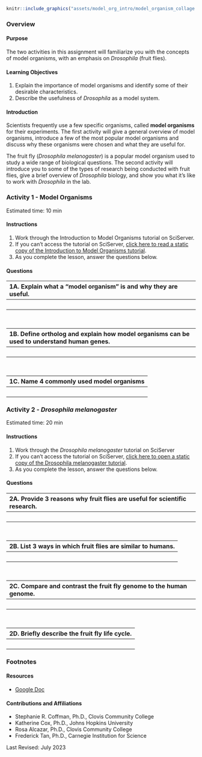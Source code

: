 
```r

knitr::include_graphics("assets/model_org_intro/model_organism_collage.jpeg")
```

### Overview{-}

#### Purpose {-}

The two activities in this assignment will familiarize you with the concepts of model organisms, with an emphasis on *Drosophila* (fruit flies).

#### Learning Objectives {-}

1. Explain the importance of model organisms and identify some of their desirable characteristics. 
1. Describe the usefulness of *Drosophila* as a model system.

#### Introduction {-}

Scientists frequently use a few specific organisms, called **model organisms** for their experiments. The first activity will give a general overview of model organisms, introduce a few of the most popular model organisms and discuss why these organisms were chosen and what they are useful for.

The fruit fly (*Drosophila melanogaster*) is a popular model organism used to study a wide range of biological questions. The second activity will introduce you to some of the types of research being conducted with fruit flies, give a brief overview of *Drosophila* biology, and show you what it’s like to work with *Drosophila* in the lab.

### **Activity 1** - Model Organisms {-}

Estimated time: 10 min

#### Instructions {-}

1. Work through the Introduction to Model Organisms tutorial on SciServer.
  1. If you can’t access the tutorial on SciServer, [click here to read a static copy of the Introduction to Model Organisms tutorial](https://science.c-moor.org/module-model-org-db/model-org-intro.html){target="_blank"}.
1. As you complete the lesson, answer the questions below.

#### Questions {-}

| 1A. Explain what a "model organism" is and why they are useful. |
|:-|
| <br> |

<br>

| 1B. Define ortholog and explain how model organisms can be used to understand human genes.
|:-|
| <br> |

<br>

| 1C. Name 4 commonly used model organisms |
|:-|
| <br> |

### **Activity 2** - *Drosophila melanogaster* {-}

Estimated time: 20 min

#### Instructions {-}

1. Work through the *Drosophila melanogaster* tutorial on SciServer
  1. If you can’t access the tutorial on SciServer, [click here to open a static copy of the Drosophila melanogaster tutorial](https://science.c-moor.org/module-model-org-db/model-org-drosophila.html){target="_blank"}.
1. As you complete the lesson, answer the questions below.

#### Questions {-}

| 2A. Provide 3 reasons why fruit flies are useful for scientific research. |
|:-|
| <br> |

<br>

| 2B. List 3 ways in which fruit flies are similar to humans. |
|:-|
| <br> |

<br>

| 2C. Compare and contrast the fruit fly genome to the human genome. |
|:-|
| <br> |

<br>

| 2D. Briefly describe the fruit fly life cycle. |
|:-|
| <br> |

### Footnotes {-}

#### Resources {-}

- [Google Doc](https://docs.google.com/document/d/1MrzCw2dcSG515QZ38IdpxUbGmlcYKGv0/)

#### Contributions and Affiliations {-}

- Stephanie R. Coffman, Ph.D., Clovis Community College
- Katherine Cox, Ph.D., Johns Hopkins University
- Rosa Alcazar, Ph.D., Clovis Community College
- Frederick Tan, Ph.D., Carnegie Institution for Science

Last Revised: July 2023
